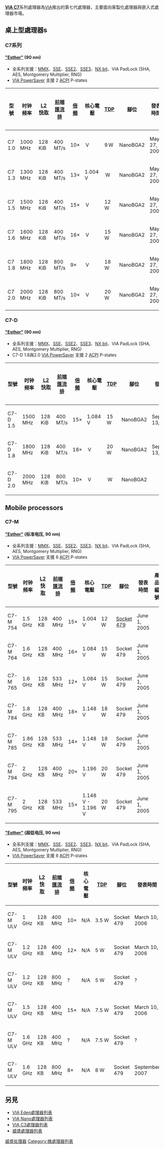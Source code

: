 {{noteta|G1=IT}}
{{disputed|time=2015-07-30T01:19:19+00:00}}
{{unreferenced|time=2015-07-30T01:19:19+00:00}}
'''[[VIA_C7|VIA C7]]'''系列處理器為[[VIA|VIA]]推出的第七代處理器，主要面向客製化處理器與嵌入式處理器市場。 

==桌上型處理器s==
===C7系列===
==== [[VIA_C7#Esther|"Esther"]]  (90 nm) ====
* 全系列支援：[[MMX|MMX]]、[[SSE|SSE]]、[[SSE2|SSE2]]、[[SSE3|SSE3]]、[[NX_bit|NX bit]]、VIA PadLock (SHA, AES, Montgomery Multiplier, RNG)
* [[PowerSaver|VIA PowerSaver]] 支援 2 [[ACPI|ACPI]] P-states

{| class="wikitable" width=100%
! 型號 || 时钟频率 || [[L2快取|L2快取]] || [[前端匯流排|前端匯流排]] || [[倍頻|倍頻]] || 核心電壓 || [[Thermal_Design_Power|TDP]] || 腳位 || 發表時間 || 產品編號
|-
| C7 1.0 || 1000 MHz || 128 KiB || 400 MT/s || 10× ||  V || 9 W || NanoBGA2 || May 27, 2005 || 
|-
| C7 1.3 || 1300 MHz || 128 KiB || 400 MT/s || 13× || 1.004 V ||  W || NanoBGA2 || May 27, 2005 || 
|-
| C7 1.5 || 1500 MHz || 128 KiB || 400 MT/s || 15× ||  V || 12 W || NanoBGA2 || May 27, 2005 || 
|-
| C7 1.6 || 1600 MHz || 128 KiB || 400 MT/s || 16× ||  V || 15 W || NanoBGA2 || May 27, 2005 || 
|-
| C7 1.8 || 1800 MHz || 128 KiB || 800 MT/s || 9× ||  V || 18 W || NanoBGA2 || May 27, 2005 || 
|-
| C7 2.0 || 2000 MHz || 128 KiB || 800 MT/s || 10× ||  V || 20 W || NanoBGA2 || May 27, 2005 || 
|}

===C7-D===
==== [[VIA_C7#Esther|"Esther"]] (90 nm) ====
* 全系列支援：[[MMX|MMX]]、[[SSE|SSE]]、[[SSE2|SSE2]]、[[SSE3|SSE3]]、[[NX_bit|NX bit]]、VIA PadLock (SHA, AES, Montgomery Multiplier, RNG)
* C7-D 1.8與2.0 [[PowerSaver|VIA PowerSaver]] 支援 2 [[ACPI|ACPI]] P-states

{| class="wikitable" width=100%
! 型號 || 时钟频率 || [[L2快取|L2快取]] || [[前端匯流排|前端匯流排]] || [[倍頻|倍頻]] || 核心電壓 || [[Thermal_Design_Power|TDP]] || 腳位 || 發表時間 || 產品編號
|-
| C7-D 1.5 || 1500 MHz || 128 KiB || 400 MT/s || 15× || 1.084 V || 15 W || NanoBGA2 || September 13, 2006 || 
|-
| C7-D 1.8 || 1800 MHz || 128 KiB || 400 MT/s || 18× ||  V || 20 W || NanoBGA2 || September 13, 2006 || 
|-
| C7-D 2.0 || 2000 MHz || 128 KiB || 800 MT/s || 10× ||  V ||  W || NanoBGA2 ||  || 
|}

==Mobile processors==
===C7-M===
==== [[VIA_C7#Esther|"Esther"]] (标准电压, 90 nm) ====
* 全系列支援：[[MMX|MMX]]、[[SSE|SSE]]、[[SSE2|SSE2]]、[[SSE3|SSE3]]、[[NX_bit|NX bit]]、VIA PadLock (SHA, AES, Montgomery Multiplier, RNG)
* [[PowerSaver|VIA PowerSaver]] 支援 8 [[ACPI|ACPI]] P-states
{| class="wikitable" width=100%
! 型號 || 时钟频率 || [[L2快取|L2快取]] || [[前端匯流排|前端匯流排]] || [[倍頻|倍頻]] || 核心電壓 || [[Thermal_Design_Power|TDP]] || 腳位 || 發表時間 || 產品編號
|-
| C7-M 754 || 1.5 GHz || 128 KB || 400 MHz || 15× || 1.004 V || 12 W || [[Socket_479|Socket 479]] || June 1, 2005  
|-
| C7-M 764 || 1.6 GHz || 128 KB || 400 MHz || 16× || 1.084 V || 15 W || Socket 479 || June 1, 2005
|-
| C7-M 765 || 1.6 GHz || 128 KB || 533 MHz || 12× || 1.084 V || 15 W || Socket 479 || June 1, 2005 
|-
| C7-M 784 || 1.8 GHz || 128 KB || 400 MHz || 18× || 1.148 V || 18 W || Socket 479 || June 1, 2005 
|-
| C7-M 785 || 1.86 GHz || 128 KB || 533 MHz || 14× || 1.148 V || 18 W || Socket 479 || June 1, 2005
|-
| C7-M 794 || 2 GHz || 128 KB || 400 MHz || 20× || 1.196 V || 20 W || Socket 479 || June 1, 2005
|-
| C7-M 795 || 2 GHz || 128 KB || 533 MHz || 15× || 1.148 V - 1.196 V || 20 W || Socket 479 || June 1, 2005
|}

==== [[VIA_C7#Esther|"Esther"]] (超低电压, 90 nm) ====
* 全系列支援：[[MMX|MMX]]、[[SSE|SSE]]、[[SSE2|SSE2]]、[[SSE3|SSE3]]、[[NX_bit|NX bit]]、VIA PadLock (SHA, AES, Montgomery Multiplier, RNG)
* [[PowerSaver|VIA PowerSaver]] 支援 8 [[ACPI|ACPI]] P-states

{| class="wikitable" width=100%
! 型號 || 时钟频率 || [[L2快取|L2快取]] || [[前端匯流排|前端匯流排]] || [[倍頻|倍頻]] || 核心電壓 || [[Thermal_Design_Power|TDP]] || 腳位 || 發表時間 || 產品編號
|-
| C7-M ULV || 1 GHz   || 128 KB || 400 MHz || 10×     || N/A || 3.5 W || Socket 479 || March 10, 2006 || 
|-
| C7-M ULV || 1.2 GHz || 128 KB || 400 MHz || 12×     || N/A || 5 W   || Socket 479 || March 10, 2006 || 
|-
| C7-M ULV || 1.2 GHz || 128 KB || 800 MHz || ?       || N/A || 5 W   || Socket 479 || ? || 
|-
| C7-M ULV || 1.5 GHz || 128 KB || 400 MHz || 15×     || N/A || 7.5 W || Socket 479 || March 10, 2006 || 
|-
| C7-M ULV || 1.6 GHz || 128 KB || 400 MHz || ?       || N/A || 7.5 W || Socket 479 || ? || 
|-
| C7-M ULV || 1.6 GHz || 128 KB || 800 MHz || {{0}}8× || N/A || 8 W   || Socket 479 || September 2007 || 
|}

== 另見 ==
* [[VIA_Eden處理器列表|VIA Eden處理器列表]]
* [[VIA_Nano處理器列表|VIA Nano處理器列表]]
* [[VIA_C3處理器列表|VIA C3處理器列表]]
* [[威盛處理器列表|威盛處理器列表]]

{{VIA}}

[[Category:威盛处理器|]]
[[Category:微處理器列表|Category:微處理器列表]]